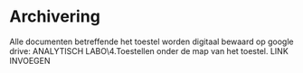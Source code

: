 # Archivering

Alle documenten betreffende het toestel worden digitaal bewaard op google drive:
ANALYTISCH LABO\Beheer\4.Toestellen onder de map van het toestel.
LINK INVOEGEN
